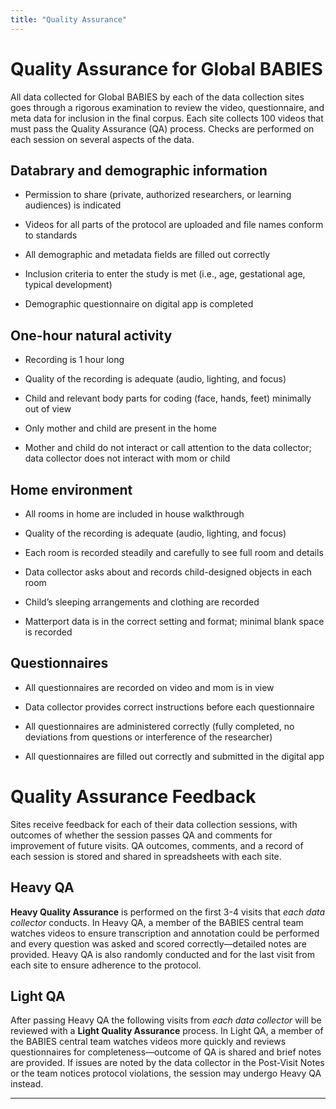 ```yaml
---
title: "Quality Assurance"
---
```


# Quality Assurance for Global BABIES

All data collected for Global BABIES by each of the data collection sites goes through a rigorous examination to review the video, questionnaire, and meta data for inclusion in the final corpus. Each site collects 100 videos that must pass the Quality Assurance (QA) process. Checks are performed on each session on several aspects of the data.

## Databrary and demographic information

-   Permission to share (private, authorized researchers, or learning audiences) is indicated

-   Videos for all parts of the protocol are uploaded and file names conform to standards

-   All demographic and metadata fields are filled out correctly

-   Inclusion criteria to enter the study is met (i.e., age, gestational age, typical development)

-   Demographic questionnaire on digital app is completed

## One-hour natural activity

-   Recording is 1 hour long

-   Quality of the recording is adequate (audio, lighting, and focus)

-   Child and relevant body parts for coding (face, hands, feet) minimally out of view

-   Only mother and child are present in the home

-   Mother and child do not interact or call attention to the data collector; data collector does not interact with mom or child

## Home environment

-   All rooms in home are included in house walkthrough

-   Quality of the recording is adequate (audio, lighting, and focus)

-   Each room is recorded steadily and carefully to see full room and details

-   Data collector asks about and records child-designed objects in each room

-   Child's sleeping arrangements and clothing are recorded

-   Matterport data is in the correct setting and format; minimal blank space is recorded

## Questionnaires

-   All questionnaires are recorded on video and mom is in view

-   Data collector provides correct instructions before each questionnaire

-   All questionnaires are administered correctly (fully completed, no deviations from questions or interference of the researcher)

-   All questionnaires are filled out correctly and submitted in the digital app

# Quality Assurance Feedback

Sites receive feedback for each of their data collection sessions, with outcomes of whether the session passes QA and comments for improvement of future visits. QA outcomes, comments, and a record of each session is stored and shared in spreadsheets with each site.

## Heavy QA

**Heavy Quality Assurance** is performed on the first 3-4 visits that *each data collector* conducts. In Heavy QA, a member of the BABIES central team watches videos to ensure transcription and annotation could be performed and every question was asked and scored correctly---detailed notes are provided. Heavy QA is also randomly conducted and for the last visit from each site to ensure adherence to the protocol.

## Light QA

After passing Heavy QA the following visits from *each data collector* will be reviewed with a **Light Quality Assurance** process. In Light QA, a member of the BABIES central team watches videos more quickly and reviews questionnaires for completeness---outcome of QA is shared and brief notes are provided. If issues are noted by the data collector in the Post-Visit Notes or the team notices protocol violations, the session may undergo Heavy QA instead.

------------------------------------------------------------------------
